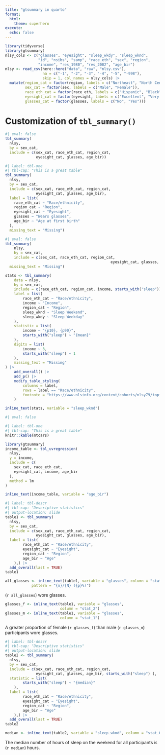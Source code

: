 ```yaml
---
title: "gtsummary in quarto"
format:
  html:
    theme: superhero
execute:
  echo: false
---
```


```r
library(tidyverse)
library(gtsummary)
nlsy_cols <- c("glasses", "eyesight", "sleep_wkdy", "sleep_wknd", 
               "id", "nsibs", "samp", "race_eth", "sex", "region", 
               "income", "res_1980", "res_2002", "age_bir")
nlsy <- read_csv(here::here("data", "raw", "nlsy.csv"), 
                 na = c("-1", "-2", "-3", "-4", "-5", "-998"),
                 skip = 1, col_names = nlsy_cols) |> 
  mutate(region_cat = factor(region, labels = c("Northeast", "North Central", "South", "West")),
         sex_cat = factor(sex, labels = c("Male", "Female")),
         race_eth_cat = factor(race_eth, labels = c("Hispanic", "Black", "Non-Black, Non-Hispanic")),
         eyesight_cat = factor(eyesight, labels = c("Excellent", "Very good", "Good", "Fair", "Poor")),
         glasses_cat = factor(glasses, labels = c("No", "Yes"))) 
```

# Customization of `tbl_summary()`

```r
#| eval: false
tbl_summary(
  nlsy,
  by = sex_cat,
  include = c(sex_cat, race_eth_cat, region_cat,
              eyesight_cat, glasses, age_bir))
```

```r
#| label: tbl-one
#| tbl-cap: "This is a great table"
tbl_summary(
  nlsy,
  by = sex_cat,
  include = c(sex_cat, race_eth_cat, region_cat,
              eyesight_cat, glasses, age_bir),
  label = list(
    race_eth_cat ~ "Race/ethnicity",
    region_cat ~ "Region",
    eyesight_cat ~ "Eyesight",
    glasses ~ "Wears glasses",
    age_bir ~ "Age at first birth"
  ),
  missing_text = "Missing")

```

```r
#| eval: false
tbl_summary(
	nlsy, 
	by = sex_cat, 
	include = c(sex_cat, race_eth_cat, region_cat, 
						 						eyesight_cat, glasses, age_bir),
  missing_text = "Missing")
```

```r
stats <- tbl_summary(
	data = nlsy,
	by = sex_cat,
	include = c(race_eth_cat, region_cat, income, starts_with("sleep")),
	label = list(
		race_eth_cat ~ "Race/ethnicity",
		income ~ "Income",
		region_cat ~ "Region",
		sleep_wknd ~ "Sleep Weekend",
		sleep_wkdy ~ "Sleep Weekday"
	),
	statistic = list(
		income ~ "{p10}, {p90}",
		starts_with("sleep") ~ "{mean}"
	),
	digits = list(
		income ~ 3,
		starts_with("sleep") ~ 1
	),
	missing_text = "Missing"
) |>
	add_overall() |>
	add_p() |>
	modify_table_styling(
		columns = label,
		rows = label == "Race/ethnicity",
		footnote = "https://www.nlsinfo.org/content/cohorts/nlsy79/topical-guide/household/race-ethnicity-immigration-data"
	)

```

```r

inline_text(stats, variable = "sleep_wknd")
```

```r
#| eval: false

#| label: tbl-one
#| tbl-cap: "This is a great table"
knitr::kable(mtcars)

```
```r
library(gtsummary)
income_table <- tbl_uvregression(
  nlsy,
  y = income,
  include = c(
    sex_cat, race_eth_cat,
    eyesight_cat, income, age_bir
  ),
  method = lm
)


```

```r
inline_text(income_table, variable = "age_bir")
```

```r
#| label: tbl-descr
#| tbl-cap: "Descriptive statistics"
#| output-location: slide
table1 <- tbl_summary(
  nlsy,
  by = sex_cat,
  include = c(sex_cat, race_eth_cat, region_cat,
              eyesight_cat, glasses, age_bir),
  label = list(
		race_eth_cat ~ "Race/ethnicity",
		eyesight_cat ~ "Eyesight",
		region_cat ~ "Region",
		age_bir ~ "Age"
	),) |> 
  add_overall(last = TRUE)
table1
```
```r
all_glasses <- inline_text(table1, variable = "glasses", column = "stat_0",
            pattern = "{n}/{N} ({p}%)")
```
(`r all_glasses`) wore glasses.

```r
glasses_f <- inline_text(table1, variable = "glasses", 
                         column = "stat_2")
glasses_m <- inline_text(table1, variable = "glasses", 
                         column = "stat_1")
```
A greater proportion of female (`r glasses_f`) than male (`r glasses_m`) participants wore glasses.

```r

#| label: tbl-descr
#| tbl-cap: "Descriptive statistics"
#| output-location: slide
table2 <- tbl_summary(
  nlsy,
  by = sex_cat,
  include = c(sex_cat, race_eth_cat, region_cat,
              eyesight_cat, glasses, age_bir, starts_with("sleep") ),
  statistic = list(
		starts_with("sleep") ~ "{median}"
	),
  label = list(
		race_eth_cat ~ "Race/ethnicity",
		eyesight_cat ~ "Eyesight",
		region_cat ~ "Region",
		age_bir ~ "Age"
	),) |> 
  add_overall(last = TRUE)
table2
```

```r
median <- inline_text(table2, variable = "sleep_wknd", column = "stat_0")
```

The median number of hours of sleep on the weekend for all participants is (`r median`) hours.
